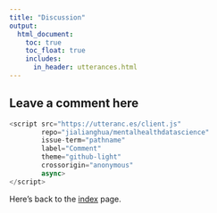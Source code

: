 ```yaml
---
title: "Discussion"
output: 
  html_document:
    toc: true
    toc_float: true
    includes:
      in_header: utterances.html
---
```


## Leave a comment here

```js
<script src="https://utteranc.es/client.js"
        repo="jialianghua/mentalhealthdatascience"
        issue-term="pathname"
        label="Comment"
        theme="github-light"
        crossorigin="anonymous"
        async>
</script>
```


Here's back to the [index](index.html) page.
